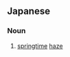 ==Japanese==
{{ja-kanjitab|はる|かすみ|k2=がすみ|yomi=k|r=y}}

===Noun===
{{ja-noun|はるがすみ}}

# [[springtime]] [[haze]]